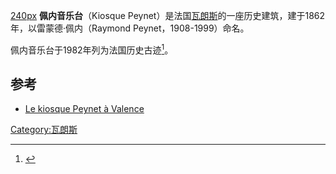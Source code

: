 [[image:Kiosque_2004-09-18_009.jpg|240px]]
'''佩内音乐台'''（Kiosque Peynet）是法国[[瓦朗斯|瓦朗斯]]的一座历史建筑，建于1862年，以雷蒙德·佩内（Raymond Peynet，1908-1999）命名。

佩内音乐台于1982年列为法国历史古迹<ref>{{mérimée|PA00117090|Kiosque Peynet}}</ref>。

== 参考 ==
{{References}}
* [https://web.archive.org/web/20080807115702/http://www.puitsdargent.com/kiosque.html Le kiosque Peynet à Valence] 
[[Category:瓦朗斯|Category:瓦朗斯]]